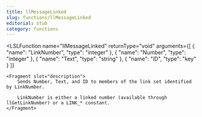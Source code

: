 ```yaml
---
title: llMessageLinked
slug: functions/llMessageLinked
editorial: stub
category: functions
---
```


<LSLFunction
	name="llMessageLinked"
	returnType="void"
	arguments={[
	{
		"name": "LinkNumber",
		"type": "integer"
	},
	{
		"name": "Number",
		"type": "integer"
	},
	{
		"name": "Text",
		"type": "string"
	},
	{
		"name": "ID",
		"type": "key"
	}
]}
>
	<Fragment slot="description">
		Sends Number, Text, and ID to members of the link set identified by LinkNumber.
		
		LinkNumber is either a linked number (available through llGetLinkNumber) or a LINK_* constant.
	</Fragment>
</LSLFunction>
